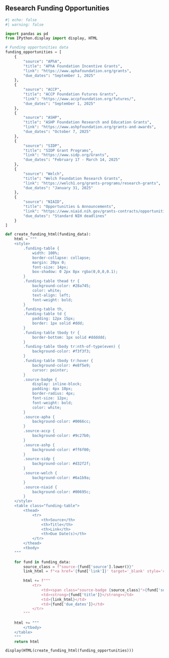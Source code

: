 <!-- 
This file contains the research funding opportunities table.
To edit funding information:
1. Find the 'funding_opportunities' list in the Python code block below
2. Add, remove, or modify funding entries following the existing format
3. Each funding entry needs: source, title, link, and due_dates
4. The table will automatically update based on this data

This file is included in research/index.qmd and renders on the research page.
-->

## Research Funding Opportunities

```python
#| echo: false
#| warning: false

import pandas as pd
from IPython.display import display, HTML

# Funding opportunities data
funding_opportunities = [
    {
        "source": "APhA",
        "title": "APhA Foundation Incentive Grants",
        "link": "https://www.aphafoundation.org/grants",
        "due_dates": "September 1, 2025"
    },
    {
        "source": "ACCP",
        "title": "ACCP Foundation Futures Grants",
        "link": "https://www.accpfoundation.org/futures/",
        "due_dates": "September 1, 2025"
    },
    {
        "source": "ASHP",
        "title": "ASHP Foundation Research and Education Grants",
        "link": "https://www.ashpfoundation.org/grants-and-awards",
        "due_dates": "October 7, 2025"
    },
    {
        "source": "SIDP",
        "title": "SIDP Grant Programs",
        "link": "https://www.sidp.org/Grants",
        "due_dates": "February 17 - March 14, 2025"
    },
    {
        "source": "Welch",
        "title": "Welch Foundation Research Grants",
        "link": "https://welch1.org/grants-programs/research-grants",
        "due_dates": "January 31, 2025"
    },
    {
        "source": "NIAID",
        "title": "Opportunities & Announcements",
        "link": "https://www.niaid.nih.gov/grants-contracts/opportunities",
        "due_dates": "Standard NIH deadlines"
    }
]

def create_funding_html(funding_data):
    html = """
    <style>
        .funding-table {
            width: 100%;
            border-collapse: collapse;
            margin: 20px 0;
            font-size: 14px;
            box-shadow: 0 2px 8px rgba(0,0,0,0.1);
        }
        .funding-table thead tr {
            background-color: #28a745;
            color: white;
            text-align: left;
            font-weight: bold;
        }
        .funding-table th,
        .funding-table td {
            padding: 12px 15px;
            border: 1px solid #ddd;
        }
        .funding-table tbody tr {
            border-bottom: 1px solid #dddddd;
        }
        .funding-table tbody tr:nth-of-type(even) {
            background-color: #f3f3f3;
        }
        .funding-table tbody tr:hover {
            background-color: #e8f5e9;
            cursor: pointer;
        }
        .source-badge {
            display: inline-block;
            padding: 4px 10px;
            border-radius: 4px;
            font-size: 12px;
            font-weight: bold;
            color: white;
        }
        .source-apha {
            background-color: #0066cc;
        }
        .source-accp {
            background-color: #9c27b0;
        }
        .source-ashp {
            background-color: #ff6f00;
        }
        .source-sidp {
            background-color: #d32f2f;
        }
        .source-welch {
            background-color: #6a1b9a;
        }
        .source-niaid {
            background-color: #00695c;
        }
    </style>
    <table class="funding-table">
        <thead>
            <tr>
                <th>Source</th>
                <th>Title</th>
                <th>Link</th>
                <th>Due Date(s)</th>
            </tr>
        </thead>
        <tbody>
    """
    
    for fund in funding_data:
        source_class = f"source-{fund['source'].lower()}"
        link_html = f"<a href='{fund['link']}' target='_blank' style='color: #007bff;'>Visit</a>" if fund['link'] else "N/A"
        
        html += f"""
            <tr>
                <td><span class="source-badge {source_class}">{fund['source']}</span></td>
                <td><strong>{fund['title']}</strong></td>
                <td>{link_html}</td>
                <td>{fund['due_dates']}</td>
            </tr>
        """
    
    html += """
        </tbody>
    </table>
    """
    return html

display(HTML(create_funding_html(funding_opportunities)))
```

